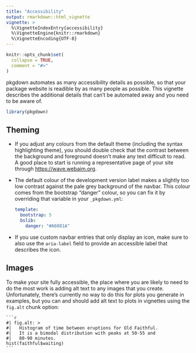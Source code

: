 ```yaml
---
title: "Accessibility"
output: rmarkdown::html_vignette
vignette: >
  %\VignetteIndexEntry{accessibility}
  %\VignetteEngine{knitr::rmarkdown}
  %\VignetteEncoding{UTF-8}
---
```


```r
knitr::opts_chunk$set(
  collapse = TRUE,
  comment = "#>"
)
```

pkgdown automates as many accessibility details as possible, so that your package website is readible by as many people as possible. This vignette describes the additional details that can't be automated away and you need to be aware of.

```r
library(pkgdown)
```

## Theming

* If you adjust any colours from the default theme (including the syntax highlighting theme), you should double check that the contrast between the background and foreground doesn't make any text difficult to read. A good place to start is running a representative page of your site through <https://wave.webaim.org>.

* The default colour of the development version label makes a slightly too low contrast against the pale grey background of the navbar. This colour comes from the bootstrap "danger" colour, so you can fix it by overriding that variable in your `_pkgdown.yml`:

    ```yaml
    template:
      bootstrap: 5
      bslib:
        danger: "#A6081A"
    ```

* If you use custom navbar entries that only display an icon, make sure to also use the `aria-label` field to provide an accessible label that describes the icon.

## Images

To make your site fully accessible, the place where you are likely to need to do the most work is adding alt text to any images that you create. Unfortunately, there's currently no way to do this for plots you generate in examples, but you can and should add alt text to plots in vignettes using the `fig.alt` chunk option:

````verbatim
```r
#| fig.alt: >
#|   Histogram of time between eruptions for Old Faithful. 
#|   It is a bimodal distribution with peaks at 50-55 and 
#|   80-90 minutes.
hist(faithful$waiting)
```
````